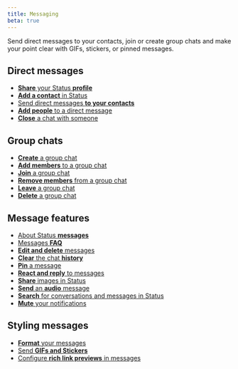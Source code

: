```yaml
---
title: Messaging
beta: true
---
```


Send direct messages to your contacts, join or create group chats and make your point clear with GIFs, stickers, or pinned messages.

## Direct messages

- [**Share** your Status **profile**](../profile/share-your-status-profile.mdx)
- [**Add a contact** in Status](./add-a-contact-in-status.mdx)
- [Send direct messages **to your contacts**](./send-direct-messages-to-your-contacts.mdx)
- [**Add people** to a direct message](./add-people-to-a-direct-message.mdx)
- [**Close** a chat with someone](./close-a-chat-with-someone.mdx)

## Group chats

- [**Create** a group chat](./create-a-group-chat.mdx)
- [**Add members** to a group chat](./add-members-to-a-group-chat.mdx)
- [**Join** a group chat](./join-a-group-chat.mdx)
- [**Remove members** from a group chat](./remove-members-from-a-group-chat.mdx)
- [**Leave** a group chat](./leave-a-group-chat.mdx)
- [**Delete** a group chat](./delete-a-group-chat.mdx)

## Message features

- [About Status **messages**](./about-status-messages.mdx)
- [Messages **FAQ**](./messages-faq.mdx)
- [**Edit and delete** messages](./edit-and-delete-messages.mdx)
- [**Clear** the chat **history**](./clear-the-chat-history.mdx)
- [**Pin** a message](./pin-a-message.mdx)
- [**React and reply** to messages](./react-and-reply-to-messages.mdx)
- [**Share** images in Status](./share-images-in-status.mdx)
- [**Send** an **audio** message](./send-an-audio-message.mdx)
- [**Search** for conversations and messages in Status](search-for-conversations-and-messages-in-status.mdx)
- [**Mute** your notifications](../profile/mute-your-notifications.mdx)

## Styling messages

- [**Format** your messages](./format-your-messages.mdx)
- [Send **GIFs and Stickers**](./send-gifs-and-stickers.mdx)
- [Configure **rich link previews** in messages](../profile/configure-rich-link-previews-in-messages.mdx)
